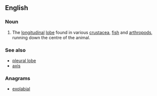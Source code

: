 ==English==

===Noun===
{{en-noun|sg=[[axial]] [[lobe]]}}

# {{anatomy}} The [[longitudinal]] [[lobe]] found in various [[crustacea]], [[fish]] and [[arthropod]]s, running down the centre of the animal. 

===See also===
*[[pleural lobe]]
*[[axis]]

===Anagrams===
* [[exolabial#English|exolabial]]